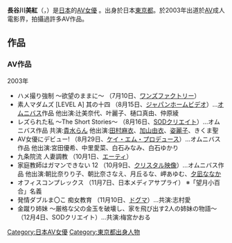 {{AV女優|
|モデル名=長谷川 美紅
|ふりがな=はせがわ みく
|画像ファイル=
|別名=沢田 律子<br />高見 志穂子<br />清水多恵子<br />望月小百合
|愛称=
|生年=1980
|生月=4
|生日=2
|出身地={{JPN}}
|血液型=O型
|時点=
|身長=157
|体重=
|バスト=85
|ウエスト=60
|ヒップ=86
|カップ=E
|股下=
|靴=
|身体備考=
|ジャンル=[[日本成人影片|AV]]
|AV出演期間=2003年 - 2006年<br />2009年 -
|活動備考=
|他の活動=
|その他=
}}
{{japanese|japanese=長谷川美紅|kana=はせがわ みく|romaji=Hasegawa Miku}}
'''長谷川美紅'''（{{lang-ja|はせがわ みく}}，{{bd|1980年|4月2日}}）是[[日本|日本]]的[[AV女優|AV女優]] 。出身於日本[[東京都|東京都]]。於2003年出道於[[AV|AV]]成人電影界，拍攝過許多AV作品。

== 作品 == 
=== AV作品 ===
;2003年
* ハメ撮り強制 〜欲望のままに〜 （7月10日、[[ワンズファクトリー|ワンズファクトリー]]）
* 素人マダムズ [LEVEL A] 其の十四 （8月15日、[[ジャパンホームビデオ|ジャパンホームビデオ]]）…[[オムニバス|オムニバス]]作品 他出演:辻美奈代、叶麗子、樋口真由、仲原綾
* レズられた私 〜The Short Stories〜 （8月16日、[[SODクリエイト|SODクリエイト]]）…オムニバス作品 共演:[[貴水らん|貴水らん]] 他出演:[[田村麻衣|田村麻衣]]、[[加山由衣|加山由衣]]、[[姿麗子|姿麗子]]、きくま聖
* AV女優にデビュー! （8月29日、[[ケイ・エム・プロデュース|ケイ・エム・プロデュース]]）…オムニバス作品 他出演:宮田優希、中里愛菜、白石みなみ、白石ゆかり
* 九条院流 人妻調教 （10月1日、[[エーティ|エーティ]]）
* 家庭教師はガマンできない 12 （10月9日、[[クリスタル映像|クリスタル映像]]）…オムニバス作品 他出演:朝比奈りり子、朝比奈さなえ、月丘るな、岬あゆむ、[[夕凪ななか|夕凪ななか]]
* オフィスコンプレックス （11月7日、日本メディアサプライ） ※「望月小百合」名義
* 発情ダブルま〇こ 痴女教育 （11月10日、[[ドグマ_(アダルトビデオ)|ドグマ]]）…共演:志村愛
* 金蹴り姉妹 〜厳格な父の金玉を破壊し、家を飛び出す2人の姉妹の物語〜 （12月4日、SODクリエイト）…共演:梅宮かおる



{{DEFAULTSORT:Hasegawa Miku}}
[[Category:日本AV女優|Category:日本AV女優]]
[[Category:東京都出身人物|Category:東京都出身人物]]


{{Pornstar-stub}}